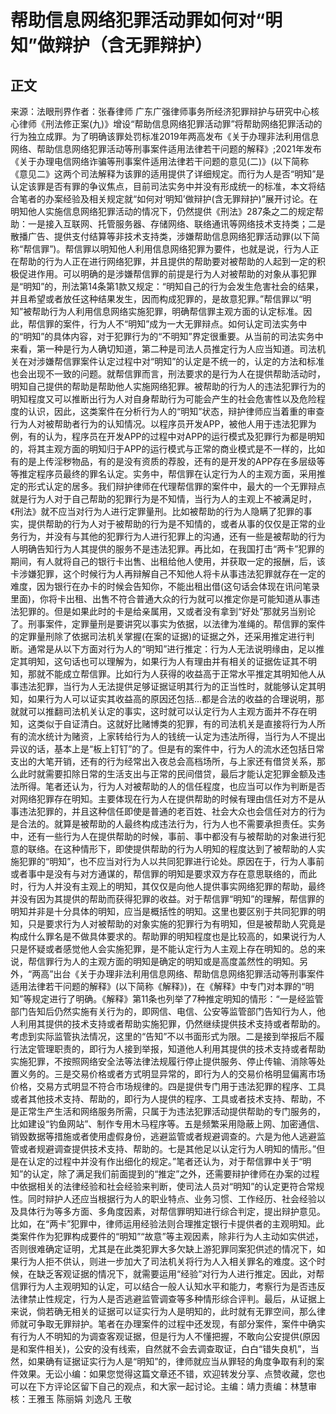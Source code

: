 # 帮助信息网络犯罪活动罪如何对“明知”做辩护（含无罪辩护）
## 正文
来源：法眼刑界作者：张春律师 广东广强律师事务所经济犯罪辩护与研究中心核心律师《刑法修正案(九)》增设“帮助信息网络犯罪活动罪”将帮助网络犯罪活动的行为独立成罪。为了明确该罪处罚标准2019年两高发布《关于办理非法利用信息网络、帮助信息网络犯罪活动等刑事案件适用法律若干问题的解释》;2021年发布《关于办理电信网络诈骗等刑事案件适用法律若干问题的意见(二)》(以下简称《意见二》这两个司法解释为该罪的适用提供了详细规定。而行为人是否“明知”是认定该罪是否有罪的争议焦点，目前司法实务中并没有形成统一的标准，本文将结合笔者的办案经验及相关规定就“如何对‘明知’做辩护(含无罪辩护)”展开讨论。在明知他人实施信息网络犯罪活动的情况下，仍然提供《刑法》287条之二的规定帮助：一是接入互联网、托管服务器、存储网络、联络通讯等网络技术支持类；二是散播广告、提供支付结算等非技术支持类，涉嫌帮助信息网络犯罪活动罪(以下简称“帮信罪”)。帮信罪以明知他人利用信息网络犯罪为要件，也就是说，行为人正在帮助的行为人正在进行网络犯罪，并且提供的帮助要对被帮助的人起到一定的积极促进作用。可以明确的是涉嫌帮信罪的前提是行为人对被帮助的对象从事犯罪是“明知”的，刑法第14条第1款又规定：“明知自己的行为会发生危害社会的结果，并且希望或者放任这种结果发生，因而构成犯罪的，是故意犯罪。”帮信罪以“明知”被帮助行为人利用信息网络实施犯罪，明确帮信罪主观方面的认定标准。因此，帮信罪的案件，行为人不“明知”成为一大无罪辩点。如何认定司法实务中的“明知”的具体内容，对于犯罪行为的“不明知”界定很重要。从当前的司法实务中来看，第一种是行为人确切知道，第二种是司法人员推定行为人应当知道。司法机关在对涉嫌帮信罪案件认定过程中对“明知”的认定是不统一的，认定的方法和标准也会出现不一致的问题。就帮信罪而言，刑法要求的是行为人在提供帮助活动时，明知自己提供的帮助是帮助他人实施网络犯罪。被帮助的行为人的违法犯罪行为的明知程度又可以推断出行为人对自身帮助行为可能会产生的社会危害性以及危险程度的认识，因此，这类案件在分析行为人的“明知”状态，辩护律师应当着重的审查行为人对被帮助者行为的认知情况。以程序员开发APP，被他人用于违法犯罪为例，有的认为，程序员在开发APP的过程中对APP的运行模式及犯罪行为都是明知的，将其主观方面的明知归于APP的运行模式与正常的商业模式是不一样的，比如有的是上传淫秽物品，有的是没有资质的荐股，还有的是开发的APP存在多层级等等推定程序员最终的罪名认定。实务中，帮信罪在认定行为人的主观方面，采用推定的形式认定的居多。我们辩护律师在代理帮信罪的案件中，最大的一个无罪辩点就是行为人对于自己帮助的犯罪行为是不知情，当行为人的主观上不被满足时，《刑法》就不应当对行为人进行定罪量刑。比如被帮助的行为人隐瞒了犯罪的事实，提供帮助的行为人对于被帮助的行为是不知情的，或者从事的仅仅是正常的业务行为，并没有与其他的犯罪行为人进行犯罪上的沟通，还有一些是被帮助的行为人明确告知行为人其提供的服务不是违法犯罪。再比如，在我国打击“两卡”犯罪的期间，有人就将自己的银行卡出售、出租给他人使用，并获取一定的报酬，后，该卡涉嫌犯罪，这个时候行为人再辩解自己不知他人将卡从事违法犯罪就存在一定的难度，因为银行在办卡的时候会告知你，不能出租出借(这句话会体现在讯问笔录里面)，你将卡出租、出售不符合普通大众的行为就可以推定你是可能知道从事违法犯罪的。但是如果此时的卡是给亲属用，又或者没有拿到“好处”那就另当别论了。刑事案件，定罪量刑是要讲究以事实为依据，以法律为准绳的。帮信罪的案件的定罪量刑除了依据司法机关掌握(在案的证据)的证据之外，还采用推定进行判断。通常是从以下方面对行为人的“明知”进行推定：行为人无法说明缘由，足以推定其明知，这句话也可以理解为，如果行为人有理由并有相关的证据佐证其不明知，那就不能成立帮信罪。比如行为人获得的收益高于正常水平推定其明知他人从事违法犯罪，当行为人无法提供足够证据证明其行为的正当性时，就能够认定其明知，如果行为人可以证实其收益高的原因还包括...都是合法的收益的合理说明，那就就可以推翻司法机关认定的事实，这时就可以认定行为人主观方面并不存在明知，这类似于自证清白。这就好比赌博类的犯罪，有的司法机关是直接将行为人所有的流水统计为赌资，上家转给行为人的钱统一认定为违法所得，当行为人不提出异议的话，基本上是“板上钉钉”的了。但是有的案件中，行为人的流水还包括日常支出的大笔开销，还有的行为经常出入夜总会高档场所，与上家还有借贷关系，那么此时就需要扣除日常的生活支出与正常的民间借贷，最后才能认定犯罪金额及违法所得。笔者还认为，行为人对被帮助的人的信任程度，也应当可以作为判断是否对网络犯罪存在明知。主要体现在行为人在提供帮助的时候有理由信任对方不是从事违法犯罪的，并且这种信任即使是普通的老百姓、社会大众也会信任对方的行为是合法的。就算是被帮助的人最终构成违法行为，行为人也不需要承担责任。实务中，还有一些行为人在提供帮助的时候，事前、事中都没有与被帮助的对象进行犯意的联络。在这种情形下，即使提供帮助的行为人明知的程度达到了被帮助的人实施犯罪的“明知”，也不应当对行为人以共同犯罪进行论处。原因在于，行为人事前或者事中是没有与对方通谋的，帮信罪的明知是要求双方存在意思联络的，而此时，行为人并没有主观上的明知，其仅仅是向他人提供事实网络犯罪的帮助，最终并没有因为其提供的帮助而获得犯罪的收益。对于帮信罪“明知”的理解，帮信罪的明知并非是十分具体的明知，应当是概括性的明知。这里也要区别于共同犯罪的明知，只是要求行为人对被帮助的对象实施的犯罪行为有明知，但是被帮助人究竟是构成什么罪名是不做具体要求的。帮助罪的明知程度也是比较高的，如果说行为人只是怀疑或者感觉他人会实施犯罪，是不能认定行为人主观上存在明知的。总的来说，帮信罪行为人的主观方面的明知是确定的明知或是高度盖然性的明知。另外，“两高”出台《关于办理非法利用信息网络、帮助信息网络犯罪活动等刑事案件适用法律若干问题的解释》(以下简称《解释》)，在《解释》中专门对本罪的“明知”等规定进行了明确。《解释》第11条也列举了7种推定明知的情形：“一是经监管部门告知后仍然实施有关行为的，即网信、电信、公安等监管部门告知行为人，他人利用其提供的技术支持或者帮助实施犯罪，仍然继续提供技术支持或者帮助的。考虑到实际监管执法情况，这里的“告知”不以书面形式为限。二是接到举报后不履行法定管理职责的，即行为人接到举报，知道他人利用其提供的技术支持或者帮助实施犯罪，不按照网络安全法等法律法规履行停止提供服务、停止传输、消除等处置义务的。三是交易价格或者方式明显异常的，即行为人的交易价格明显偏离市场价格，交易方式明显不符合市场规律的。四是提供专门用于违法犯罪的程序、工具或者其他技术支持、帮助的，即行为人提供的程序、工具或者技术支持、帮助，不是正常生产生活和网络服务所需，只属于为违法犯罪活动提供帮助的专门服务的，比如建设“钓鱼网站”、制作专用木马程序等。五是频繁采用隐蔽上网、加密通信、销毁数据等措施或者使用虚假身份，逃避监管或者规避调查的。六是为他人逃避监管或者规避调查提供技术支持、帮助的。七是其他足以认定行为人明知的情形。”但是在认定的过程中并没有作出细化的规定。”笔者还认为，对于帮信罪中关于“明知”的认定，除了满足我们前面提到的“推定”之外，还需要辩护律师在办案的过程中依据相关的法律经验和社会经验来判断，使司法人员对“明知”的认定更符合常规性。同时辩护人还应当根据行为人的职业特点、业务习惯、工作经历、社会经验以及具体行为等多方面、多角度因素，对帮信罪明知进行综合判定，提出辩护意见。比如，在“两卡”犯罪中，律师运用经验法则合理推定银行卡提供者的主观明知。此类案件作为犯罪构成要件的“明知”“故意”等主观因素，除非行为人主动如实供述，否则很难确定证明，尤其是在此类犯罪大多欠缺上游犯罪同案犯供述的情况下，如果行为人拒不供认，则进一步加大了司法机关将行为人入相关罪名的难度。这个时候，在缺乏客观证据的情况下，就需要运用“经验”对行为人进行推定。因此，对帮信罪行为人主观明知的认定，可以结合一般人认知水平和能力，考察行为是否违反法律禁止性规定，行为人是否逃避监管调查等多种情形综合评判。最后，从证据上来说，倘若确无相关的证据可以证实行为人是明知的，此时就有无罪空间，那么律师就可争取无罪辩护。笔者在办理案件的过程中还发现，有部分案件，案件中确实有行为人不明知的为调查客观证据，但是行为人不懂把握，不敢向公安提供(原因是和案件相关)，公安的没有线索，自然就不会去调查取证，白白“错失良机”，当然，如果确有证据证实行为人是“明知”的，律师就应当从罪轻的角度争取有利的案件效果。无讼小编：如果您觉得这篇文章还不错，欢迎转发分享、点赞收藏，您也可以在下方评论区留下自己的观点，和大家一起讨论。主编：靖力责编：林慧审核：王雅玉 陈丽娟 刘逸凡 王敬